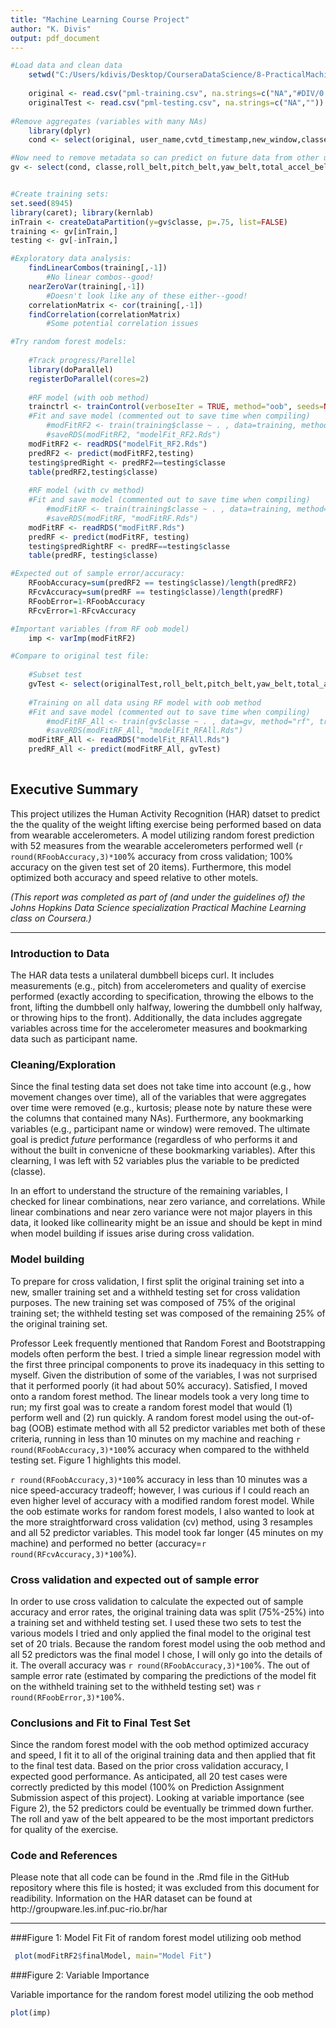 ```yaml
---
title: "Machine Learning Course Project"
author: "K. Divis"
output: pdf_document
---
```


```r
#Load data and clean data
    setwd("C:/Users/kdivis/Desktop/CourseraDataScience/8-PracticalMachineLearning")
    
    original <- read.csv("pml-training.csv", na.strings=c("NA","#DIV/0!",""))
    originalTest <- read.csv("pml-testing.csv", na.strings=c("NA",""))
    
#Remove aggregates (variables with many NAs)
    library(dplyr)
    cond <- select(original, user_name,cvtd_timestamp,new_window,classe,X,raw_timestamp_part_1,raw_timestamp_part_2,num_window,roll_belt,pitch_belt,yaw_belt,total_accel_belt,gyros_belt_x,gyros_belt_y,gyros_belt_z,accel_belt_x,accel_belt_y,accel_belt_z,magnet_belt_x,magnet_belt_y, magnet_belt_z,roll_arm,pitch_arm,yaw_arm,total_accel_arm,gyros_arm_x,gyros_arm_y,gyros_arm_z    ,accel_arm_x,accel_arm_y,accel_arm_z,magnet_arm_x,magnet_arm_y,magnet_arm_z,roll_dumbbell,pitch_dumbbell,yaw_dumbbell,total_accel_dumbbell,gyros_dumbbell_x,gyros_dumbbell_y,gyros_dumbbell_z,accel_dumbbell_x,accel_dumbbell_y,accel_dumbbell_z,magnet_dumbbell_x,magnet_dumbbell_y,magnet_dumbbell_z,roll_forearm,pitch_forearm, yaw_forearm,total_accel_forearm,gyros_forearm_x,gyros_forearm_y,gyros_forearm_z,accel_forearm_x,accel_forearm_y,accel_forearm_z, magnet_forearm_x,magnet_forearm_y,magnet_forearm_z )

#Now need to remove metadata so can predict on future data from other users
gv <- select(cond, classe,roll_belt,pitch_belt,yaw_belt,total_accel_belt,gyros_belt_x,gyros_belt_y,gyros_belt_z,accel_belt_x,accel_belt_y,accel_belt_z,magnet_belt_x,magnet_belt_y,magnet_belt_z,roll_arm,pitch_arm,yaw_arm,total_accel_arm,gyros_arm_x,gyros_arm_y,gyros_arm_z    ,accel_arm_x,accel_arm_y,accel_arm_z,magnet_arm_x,magnet_arm_y,magnet_arm_z,roll_dumbbell,pitch_dumbbell,yaw_dumbbell,total_accel_dumbbell,gyros_dumbbell_x,gyros_dumbbell_y,gyros_dumbbell_z	,accel_dumbbell_x,accel_dumbbell_y,accel_dumbbell_z,magnet_dumbbell_x,magnet_dumbbell_y,magnet_dumbbell_z,roll_forearm,pitch_forearm,yaw_forearm,total_accel_forearm,gyros_forearm_x,gyros_forearm_y,gyros_forearm_z,accel_forearm_x,accel_forearm_y,accel_forearm_z,magnet_forearm_x,magnet_forearm_y,magnet_forearm_z)


#Create training sets:
set.seed(8945)
library(caret); library(kernlab)
inTrain <- createDataPartition(y=gv$classe, p=.75, list=FALSE)
training <- gv[inTrain,]
testing <- gv[-inTrain,]

#Exploratory data analysis:
    findLinearCombos(training[,-1])
        #No linear combos--good!
    nearZeroVar(training[,-1])
        #Doesn't look like any of these either--good!
    correlationMatrix <- cor(training[,-1])
    findCorrelation(correlationMatrix)
        #Some potential correlation issues

#Try random forest models:
    
    #Track progress/Parellel
    library(doParallel)
    registerDoParallel(cores=2)
    
    #RF model (with oob method)
    trainctrl <- trainControl(verboseIter = TRUE, method="oob", seeds=NULL)
    #Fit and save model (commented out to save time when compiling)
        #modFitRF2 <- train(training$classe ~ . , data=training, method="rf", trControl=trainctrl)
        #saveRDS(modFitRF2, "modelFit_RF2.Rds")
    modFitRF2 <- readRDS("modelFit_RF2.Rds")
    predRF2 <- predict(modFitRF2,testing)
    testing$predRight <- predRF2==testing$classe
    table(predRF2,testing$classe)
    
    #RF model (with cv method)
    #Fit and save model (commented out to save time when compiling)
        #modFitRF <- train(training$classe ~ . , data=training, method="rf", trControl=trainControl(method="cv", verboseIter=TRUE, seeds=NULL),     number=3)
        #saveRDS(modFitRF, "modFitRF.Rds")
    modFitRF <- readRDS("modFitRF.Rds")
    predRF <- predict(modFitRF, testing)
    testing$predRightRF <- predRF==testing$classe
    table(predRF, testing$classe)

#Expected out of sample error/accuracy:
    RFoobAccuracy=sum(predRF2 == testing$classe)/length(predRF2)
    RFcvAccuracy=sum(predRF == testing$classe)/length(predRF)
    RFoobError=1-RFoobAccuracy
    RFcvError=1-RFcvAccuracy

#Important variables (from RF oob model)
    imp <- varImp(modFitRF2)

#Compare to original test file:
    
    #Subset test
    gvTest <- select(originalTest,roll_belt,pitch_belt,yaw_belt,total_accel_belt,gyros_belt_x,gyros_belt_y,gyros_belt_z,accel_belt_x,accel_belt_y,accel_belt_z,magnet_belt_x,magnet_belt_y,magnet_belt_z,roll_arm,pitch_arm,yaw_arm,total_accel_arm,gyros_arm_x,gyros_arm_y,gyros_arm_z    ,accel_arm_x,accel_arm_y,accel_arm_z,magnet_arm_x,magnet_arm_y,magnet_arm_z,roll_dumbbell,pitch_dumbbell,yaw_dumbbell,total_accel_dumbbell,gyros_dumbbell_x,gyros_dumbbell_y,gyros_dumbbell_z	,accel_dumbbell_x,accel_dumbbell_y,accel_dumbbell_z,magnet_dumbbell_x,magnet_dumbbell_y,magnet_dumbbell_z,roll_forearm,pitch_forearm, yaw_forearm,total_accel_forearm,gyros_forearm_x,gyros_forearm_y,gyros_forearm_z,accel_forearm_x,accel_forearm_y,accel_forearm_z,magnet_forearm_x,magnet_forearm_y,magnet_forearm_z)
    
    #Training on all data using RF model with oob method
    #Fit and save model (commented out to save time when compiling)
        #modFitRF_All <- train(gv$classe ~ . , data=gv, method="rf", trControl=trainctrl)
        #saveRDS(modFitRF_All, "modelFit_RFAll.Rds")
    modFitRF_All <- readRDS("modelFit_RFAll.Rds")
    predRF_All <- predict(modFitRF_All, gvTest)
    

```




## Executive Summary

This project utilizes the Human Activity Recognition (HAR) datset to predict the the quality of the weight lifting exercise being performed based on data from wearable accelerometers. A model utilizing random forest prediction with 52 measures from the wearable accelerometers performed well (`r round(RFoobAccuracy,3)*100`% accuracy from cross validation; 100% accuracy on the given test set of 20 items). Furthermore, this model optimized both accuracy and speed relative to other motels.

*(This report was completed as part of (and under the guidelines of) the Johns Hopkins Data Science specialization Practical Machine Learning class on Coursera.)*   

***

### Introduction to Data

The HAR data tests a unilateral dumbbell biceps curl. It includes measurements (e.g., pitch) from accelerometers and quality of exercise performed (exactly according to specification, throwing the elbows to the front, lifting the dumbbell only halfway, lowering the dumbbell only halfway, or throwing hips to the front). Additionally, the data includes aggregate variables across time for the accelerometer measures and bookmarking data such as participant name. 


### Cleaning/Exploration

Since the final testing data set does not take time into account (e.g., how movement changes over time), all of the variables that were aggregates over time were removed (e.g., kurtosis; please note by nature these were the columns that contained many NAs). Furthermore, any bookmarking variables (e.g., participant name or window) were removed. The ultimate goal is predict *future* performance (regardless of who performs it and without the built in convenicne of these bookmarking variables). After this clearning, I was left with 52 variables plus the variable to be predicted (classe).

In an effort to understand the structure of the remaining variables, I checked for linear combinations, near zero variance, and correlations. While linear combinations and near zero variance were not major players in this data, it looked like collinearity might be an issue and should be kept in mind when model building if issues arise during cross validation. 


### Model building

To prepare for cross validation, I first split the original training set into a new, smaller training set and a withheld testing set for cross validation purposes. The new training set was composed of 75% of the original training set; the withheld testing set was composed of the remaining 25% of the original training set.

Professor Leek frequently mentioned that Random Forest and Bootstrapping models often perform the best. I tried a simple linear regression model with the first three principal components to prove its inadequacy in this setting to myself. Given the distribution of some of the variables, I was not surprised that it performed poorly (it had about 50% accuracy). Satisfied, I moved onto a random forest method. The linear models took a very long time to run; my first goal was to create a random forest model that would (1) perform well and (2) run quickly. A random forest model using the out-of-bag (OOB) estimate method with all 52 predictor variables met both of these criteria, running in less than 10 minutes on my machine and reaching `r round(RFoobAccuracy,3)*100`% accuracy when compared to the withheld testing set. Figure 1 highlights this model.

`r round(RFoobAccuracy,3)*100`% accuracy in less than 10 minutes was a nice speed-accuracy tradeoff; however, I was curious if I could reach an even higher level of accuracy with a modified random forest model. While the oob estimate works for random forest models, I also wanted to look at the more straightforward cross validation (cv) method, using 3 resamples and all 52 predictor variables. This model took far longer (45 minutes on my machine) and performed no better (accuracy=`r round(RFcvAccuracy,3)*100`%).



### Cross validation and expected out of sample error

In order to use cross validation to calculate the expected out of sample accuracy and error rates, the original training data was split (75%-25%) into a training set and withheld testing set. I used these two sets to test the various models I tried and only applied the final model to the original test set of 20 trials. Because the random forest model using the oob method and all 52 predictors was the final model I chose, I will only go into the details of it. The overall accuracy was `r round(RFoobAccuracy,3)*100`%. The out of sample error rate (estimated by comparing the predictions of the model fit on the withheld training set to the withheld testing set) was `r round(RFoobError,3)*100`%. 


### Conclusions and Fit to Final Test Set
Since the random forest model with the oob method optimized accuracy and speed, I fit it to all of the original training data and then applied that fit to the final test data. Based on the prior cross validation accuracy, I expected good performance. As anticipated, all 20 test cases were correctly predicted by this model (100% on Prediction Assignment Submission aspect of this project). Looking at variable importance (see Figure 2), the 52 predictors could be eventually be trimmed down further. The roll and yaw of the belt appeared to be the most important predictors for quality of the exercise.

### Code and References
Please note that all code can be found in the .Rmd file in the GitHub repository where this file is hosted; it was excluded from this document for readibility. Information on the HAR dataset can be found at http://groupware.les.inf.puc-rio.br/har

***

###Figure 1: Model Fit
Fit of random forest model utilizing oob method
```r
 plot(modFitRF2$finalModel, main="Model Fit")
```

###Figure 2: Variable Importance   

Variable importance for the random forest model utilizing the oob method   
```r
plot(imp)
```


